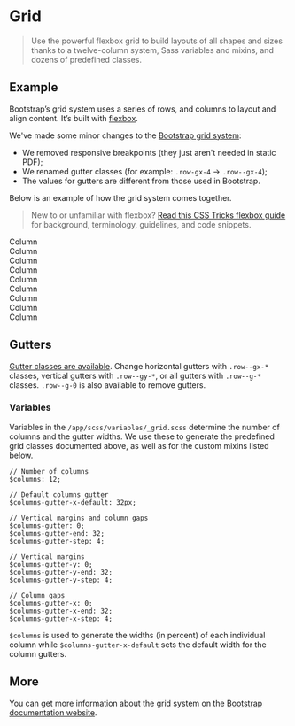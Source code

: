 
<Meta title='Layout/Grid' />


# Grid

> Use the powerful flexbox grid to build layouts of all shapes and sizes thanks to a twelve-column system, Sass
> variables and mixins, and dozens of predefined classes.

## Example

Bootstrap’s grid system uses a series of rows, and columns to layout and align content. It’s built with
[flexbox](https://developer.mozilla.org/en-US/docs/Web/CSS/CSS_Flexible_Box_Layout/Basic_Concepts_of_Flexbox).

We've made some minor changes to the [Bootstrap grid system](https://getbootstrap.com/docs/5.1/layout/grid/):
- We removed responsive breakpoints (they just aren't needed in static PDF);
- We renamed gutter classes (for example: `.row-gx-4` &rarr; `.row--gx-4`);
- The values for gutters are different from those used in Bootstrap.

Below is an example of how the grid system comes together.

> New to or unfamiliar with flexbox?
> [Read this CSS Tricks flexbox guide](https://css-tricks.com/snippets/css/a-guide-to-flexbox/#flexbox-background) for
> background, terminology, guidelines, and code snippets.

<Canvas>
<div class="row">
	<div class="col bg-light border-1 border-solid border-light p-12">
		Column
	</div>
	<div class="col bg-light border-1 border-solid border-light p-12">
		Column
	</div>
	<div class="col bg-light border-1 border-solid border-light p-12">
		Column
	</div>
</div>
</Canvas>

<Canvas>
<div class="row row--gx-12 row--gy-20 bg-info">
	<div class="col-3">
		<div class="bg-light border-1 border-solid border-light p-12">
			Column
		</div>
	</div>
	<div class="col-3">
		<div class="bg-light border-1 border-solid border-light p-12">
			Column
		</div>
	</div>
	<div class="col-6">
		<div class="bg-light border-1 border-solid border-light p-12">
			Column
		</div>
	</div>
	<div class="col-6">
		<div class="bg-light border-1 border-solid border-light p-12">
			Column
		</div>
	</div>
	<div class="col-3">
		<div class="bg-light border-1 border-solid border-light p-12">
			Column
		</div>
	</div>
	<div class="col-3">
		<div class="bg-light border-1 border-solid border-light p-12">
			Column
		</div>
	</div>
</div>
</Canvas>

## Gutters

[Gutter classes are available](?path=/story/layout-gutters--page). Change horizontal gutters with `.row--gx-*` classes,
vertical gutters with `.row--gy-*`, or all gutters with `.row--g-*` classes. `.row--g-0` is also available to remove
gutters.

### Variables

Variables in the `/app/scss/variables/_grid.scss` determine the number of columns and the gutter widths. We use these to
generate the predefined grid classes documented above, as well as for the custom mixins listed below.

```
// Number of columns
$columns: 12;

// Default columns gutter
$columns-gutter-x-default: 32px;

// Vertical margins and column gaps
$columns-gutter: 0;
$columns-gutter-end: 32;
$columns-gutter-step: 4;

// Vertical margins
$columns-gutter-y: 0;
$columns-gutter-y-end: 32;
$columns-gutter-y-step: 4;

// Column gaps
$columns-gutter-x: 0;
$columns-gutter-x-end: 32;
$columns-gutter-x-step: 4;
```

`$columns` is used to generate the widths (in percent) of each individual column while `$columns-gutter-x-default` sets
the default width for the column gutters.

## More

You can get more information about the grid system on the
[Bootstrap documentation website](https://getbootstrap.com/docs/5.1/layout/grid/).

